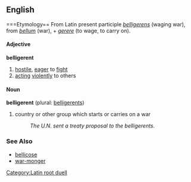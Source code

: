 ==English==
===Etymology==
From Latin present participle ''[[belligerens]]'' (waging war), from ''[[bellum]]'' (war), + ''[[gerere]]'' (to wage, to carry on).
====Adjective====
'''belligerent'''

#[[hostile]], [[eager]] to [[fight]]
#[[act]]ing [[violent]]ly to others

====Noun====
'''belligerent''' (plural: [[belligerents]])

# country or other group which starts or carries on a war
#:''The U.N. sent a treaty proposal to the belligerents.''

===See Also===
*[[bellicose]]
*[[war-monger]]

[[Category:Latin root duell]]